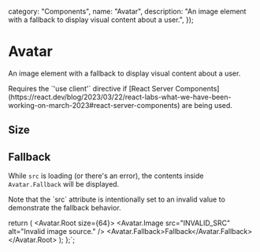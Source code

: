 

  category: "Components",
  name: "Avatar",
  description: "An image element with a fallback to display visual content about a user.",
});

# Avatar

An image element with a fallback to display visual content about a user.

<Callout>
  Requires the `'use client'` directive if [React Server Components](https://react.dev/blog/2023/03/22/react-labs-what-we-have-been-working-on-march-2023#react-server-components) are being used.
</Callout>

## Size

<DesignComponentsDisplay className="grid-flow-col grid-rows-1">
  <FiveoutofnineAvatar className="not-prose" size={40} />
  <FiveoutofnineAvatar className="not-prose" size={64} />
  <FiveoutofnineAvatar className="not-prose" size={80} />
</DesignComponentsDisplay>

## Fallback

While `src` is loading (or there's an error), the contents inside `Avatar.Fallback` will be displayed.

<DesignComponentsDisplay highlightLines={[9]} source={FALLBACK_DEMO_CODE}>
  <AvatarFallbackDemo />
</DesignComponentsDisplay>

<Callout intent="none">
  Note that the `src` attribute is intentionally set to an invalid value to demonstrate the fallback behavior.
</Callout>



  return (
    <Avatar.Root size={64}>
      <Avatar.Image src="INVALID_SRC" alt="Invalid image source." />
      <Avatar.Fallback>Fallback</Avatar.Fallback>
    </Avatar.Root>
  );
};`;
